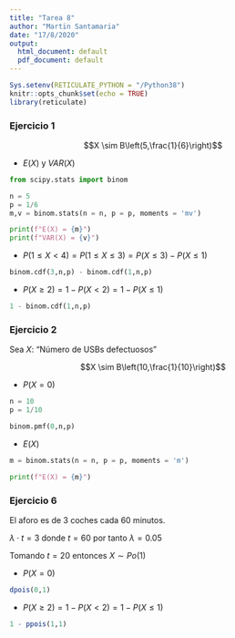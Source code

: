 ```yaml
---
title: "Tarea 8"
author: "Martin Santamaria"
date: "17/8/2020"
output:
  html_document: default
  pdf_document: default
---
```


```r
Sys.setenv(RETICULATE_PYTHON = "/Python38")
knitr::opts_chunk$set(echo = TRUE)
library(reticulate)
```

### Ejercicio 1

$$X \sim B\left(5,\frac{1}{6}\right)$$

- $E(X)$ y $VAR(X)$

```python
from scipy.stats import binom

n = 5
p = 1/6
m,v = binom.stats(n = n, p = p, moments = 'mv')

print(f"E(X) = {m}")
print(f"VAR(X) = {v}")
```

- $P(1 \le X < 4) = P(1 \le X \le 3) = P(X \le 3) - P(X \le 1)$

```python
binom.cdf(3,n,p) - binom.cdf(1,n,p)
```

- $P(X \ge 2) = 1 - P(X < 2) = 1 - P(X \le 1)$

```python
1 - binom.cdf(1,n,p)
```

### Ejercicio 2

Sea $X:$ "Número de USBs defectuosos"

$$X \sim B\left(10,\frac{1}{10}\right)$$

- $P(X = 0)$

```python
n = 10
p = 1/10

binom.pmf(0,n,p)
```

- $E(X)$

```python
m = binom.stats(n = n, p = p, moments = 'm')

print(f"E(X) = {m}")
```

### Ejercicio 6 

El aforo es de 3 coches cada 60 minutos. 

$\lambda \cdot t = 3$ donde $t = 60$ por tanto $\lambda = 0.05$

Tomando $t = 20$ entonces $X \sim Po(1)$

- $P(X = 0)$

```r
dpois(0,1)
```

- $P(X \ge 2) = 1 - P(X < 2) = 1 - P(X \le 1)$

```r
1 - ppois(1,1)
```
